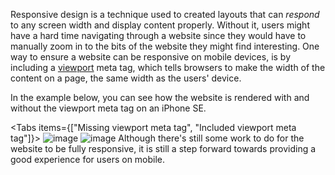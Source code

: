 
Responsive design is a technique used to created layouts that can _respond_ to any screen width and
display content properly. Without it, users might have a hard time navigating through a website since
they would have to manually zoom in to the bits of the website they might find interesting. One way to
ensure a website can be responsive on mobile devices, is by including a
[viewport](https://developer.mozilla.org/en-US/docs/Web/HTML/Viewport_meta_tag) meta tag, which
tells browsers to make the width of the content on a page, the same width as the users' device.

In the example below, you can see how the website is rendered with and without the viewport meta tag on an iPhone SE.

<Tabs items={["Missing viewport meta tag", "Included viewport meta tag"]}>
  <Tab>![image](/mobile-no-viewport.jpg)</Tab>
  <Tab>![image](/mobile-viewport.png)</Tab>
</Tabs>
<Callout type="info">
  Although there's still some work to do for the website to be fully responsive, it is still a step forward
  towards providing a good experience for users on mobile.
</Callout>
